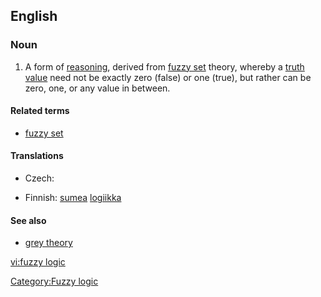 ==English==

===Noun===
{{wikipedia}}
{{en-noun|sg=[[fuzzy]] [[logic]]}}

# A form of [[reasoning]], derived from [[fuzzy set]] theory, whereby a [[truth value]] need not be exactly zero (false) or one (true), but rather can be zero, one, or any value in between.

====Related terms====
* [[fuzzy set]]

====Translations====
{{trans-top|logic based on the notion of fuzzy set}}
* Czech: {{t|cs|fuzzy logika|f}}
{{trans-mid}}
* Finnish: [[sumea]] [[logiikka]]
{{trans-bottom}}

====See also====
* [[grey theory]]

[[Category:Fuzzy logic]]

[[vi:fuzzy logic]]